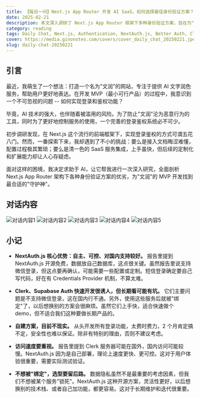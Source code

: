 ```yaml
---
title: 【每日一问】Next.js App Router 开发 AI SaaS，如何选择最佳身份验证方案？
date: 2025-02-21
description: 本文深入调研了 Next.js App Router 框架下多种身份验证方案，旨在为"文润"AI 文字润色网站的 MVP 开发选择最佳的登录和鉴权方案。文章对比了 NextAuth.js、Better Auth、Clerk、Supabase Auth 以及自建方案的接入成本、开发工作量、数据隐私、可扩展性和用户体验，并结合国内实际需求（微信登录、短信登录）进行了分析。
category: reading
tags: Daily Chat, Next.js, Authentication, NextAuth.js, Better Auth, Clerk, Supabase Auth, SaaS, Open Source
cover: https://media.ginonotes.com/covers/cover_daily_chat_20250221.jpeg
slug: daily-chat-20250221
---
```


## 引言

最近，我萌生了一个想法：打造一个名为"文润"的网站，专注于提供 AI 文字润色服务，帮助用户更好地表达。在开发 MVP（最小可行产品）的过程中，我意识到一个不可忽视的问题 -- 如何实现登录和鉴权功能？

毕竟，AI 技术的强大，也伴随着被滥用的风险。为了防止"文润"沦为恶意行为的工具，同时为了更好地控制服务的使用，一个完善的登录鉴权系统必不可少。

初步调研发现，在 Next.js 这个流行的前端框架下，实现登录鉴权的方式可谓五花八门。然而，一番探索下来，我却遇到了不小的挑战：要么是接入文档晦涩难懂，配置过程极其繁琐；要么是清一色的 SaaS 服务集成，上手虽快，但后续的定制化和扩展能力却让人心存疑虑。

面对这样的困境，我决定求助于 AI，让它帮我进行一次深入研究，全面剖析 Next.js App Router 架构下各种身份验证方案的优劣，为"文润"的 MVP 开发找到最合适的"守护神"。

## 对话内容

![对话内容1](https://media.ginonotes.com/images/20250221_daily_chat/chatsession1.png)
![对话内容2](https://media.ginonotes.com/images/20250221_daily_chat/chatsession2.png)
![对话内容3](https://media.ginonotes.com/images/20250221_daily_chat/chatsession3.png)
![对话内容4](https://media.ginonotes.com/images/20250221_daily_chat/chatsession4.png)
![对话内容5](https://media.ginonotes.com/images/20250221_daily_chat/chatsession5.png)

## 小记

- **NextAuth.js 核心优势：自主、可控、对国内支持较好。** 报告里提到 NextAuth.js 开源免费，数据放自己数据库，这点很关键。虽然报告里说支持微信登录，但这点要再确认，可能需要一些配置或定制。短信登录确定要自己写代码，好在有 Credentials Provider 机制，不算太难。

- **Clerk、Supabase Auth 快速开发很诱人，但长期看可能有坑。** 它们主要问题是不支持微信登录，这在国内行不通。另外，使用这些服务后就被"绑定"了，以后想换别的方案会很麻烦。虽然它们上手快，适合快速做个 demo，但不适合我们这种要做长期产品的。

- **自建方案，目前不现实。** 从头开发所有登录功能，太费时费力，2 个月肯定搞不定，安全性也难以保证。除非有特别的理由，否则不建议考虑。

- **访问速度要重视。** 报告里提到 Clerk 服务器可能在国外，国内访问可能较慢。NextAuth.js 因为是自己部署，理论上速度更快、更可控。这对于用户体验很重要，需要实际测试验证。

- **不想被"绑定"，选型要留后路。** 数据隐私虽然不是最重要的考虑因素，但我们不想被某个服务"锁死"。NextAuth.js 这种开源方案，灵活性更好，以后想换别的技术栈、或者自己加功能，都更容易。这对于长期维护和迭代很重要。